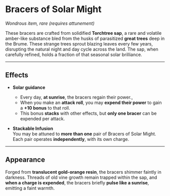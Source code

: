 # Bracers of Solar Might

_Wondrous item, rare (requires attunement)_

These bracers are crafted from solidified **Torchtree sap**, a rare and volatile amber-like substance bled from the husks of parasitized **great trees** deep in the Brume. These strange trees sprout blazing leaves every few years, disrupting the natural night and day cycle across the land. The sap, when carefully refined, holds a fraction of that seasonal solar brilliance.

---

## Effects

- **Solar guidance**

  - Every day, **at sunrise**, the bracers regain their power.,
  - When you make an **attack roll**, you may **expend their power** to gain a **+10 bonus** to that roll.
  - This bonus **stacks** with other effects, but **only one bracer** can be expended per attack.

- **Stackable Infusion**  
  You may be attuned to **more than one** pair of Bracers of Solar Might. Each pair operates **independently**, with its own charge.

---

## Appearance

Forged from **translucent gold-orange resin**, the bracers shimmer faintly in darkness. Threads of old vine growth remain trapped within the sap, and **when a charge is expended**, the bracers briefly **pulse like a sunrise**, emitting a faint warmth.
